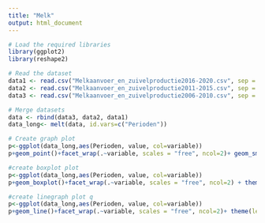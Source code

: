 ```yaml
---
title: "Melk"
output: html_document
---
```


```r
# Load the required libraries
library(ggplot2)
library(reshape2)

# Read the dataset
data1 <- read.csv("Melkaanvoer_en_zuivelproductie2016-2020.csv", sep = ";", dec = ",")
data2 <- read.csv("Melkaanvoer_en_zuivelproductie2011-2015.csv", sep = ";", dec = ",")
data3 <- read.csv("Melkaanvoer_en_zuivelproductie2006-2010.csv", sep = ";", dec = ",")

# Merge datasets
data <- rbind(data3, data2, data1)
data_long<- melt(data, id.vars=c("Perioden"))

# Create graph plot
p<-ggplot(data_long,aes(Perioden, value, col=variable))
p+geom_point()+facet_wrap(.~variable, scales = "free", ncol=2)+ geom_smooth()+ theme(legend.position = "none")

#create boxplot plot
p<-ggplot(data_long,aes(Perioden, value, col=variable))
p+geom_boxplot()+facet_wrap(.~variable, scales = "free", ncol=2) + theme(legend.position = "none")

#create linegraph plot q
p<-ggplot(data_long,aes(Perioden, value, col=variable))
p+geom_line()+facet_wrap(.~variable, scales = "free", ncol=2)+ theme(legend.position = "none")
```